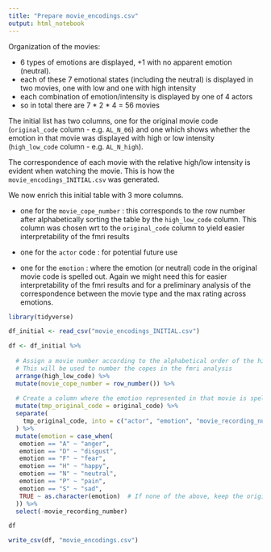 ```yaml
---
title: "Prepare movie_encodings.csv"
output: html_notebook
---
```


Organization of the movies:

- 6 types of emotions are displayed, +1 with no apparent emotion (neutral).
- each of these 7 emotional states (including the neutral) is displayed in two movies, one with low and one with high intensity
- each combination of emotion/intensity is displayed by one of 4 actors
- so in total there are 7 * 2 * 4 = 56 movies

The initial list has two columns, one for the original movie code (`original_code` column - e.g. `AL_N_06`) and one which shows whether the emotion in that movie was displayed with high or low intensity (`high_low_code` column - e.g. `AL_N_high`). 

The correspondence of each movie with the relative high/low intensity is evident when watching the movie. This is how the `movie_encodings_INITIAL.csv` was generated.

We now enrich this initial table with 3 more columns. 

- one for the `movie_cope_number` : this corresponds to the row number after alphabetically sorting the table by the `high_low_code` column. This column was chosen wrt to the `original_code` column to yield easier interpretability of the fmri results

- one for the `actor` code : for potential future use

- one for the `emotion` : where the emotion (or neutral) code in the original movie code is spelled out. Again we might need this for easier interpretability of the fmri results and for a preliminary analysis of the correspondence between the movie type and the max rating across emotions. 


```r
library(tidyverse)
```


```r
df_initial <- read_csv("movie_encodings_INITIAL.csv")

df <- df_initial %>%
  
  # Assign a movie number according to the alphabetical order of the high_low column
  # This will be used to number the copes in the fmri analysis
  arrange(high_low_code) %>% 
  mutate(movie_cope_number = row_number()) %>% 
  
  # Create a column where the emotion represented in that movie is spelled out
  mutate(tmp_original_code = original_code) %>% 
  separate(
    tmp_original_code, into = c("actor", "emotion", "movie_recording_number"), sep = "_"
  ) %>% 
  mutate(emotion = case_when(
   emotion == "A" ~ "anger",
   emotion == "D" ~ "disgust",
   emotion == "F" ~ "fear",
   emotion == "H" ~ "happy",
   emotion == "N" ~ "neutral",
   emotion == "P" ~ "pain",
   emotion == "S" ~ "sad",
   TRUE ~ as.character(emotion)  # If none of the above, keep the original value
  )) %>% 
  select(-movie_recording_number)

df

```

```r
write_csv(df, "movie_encodings.csv")
```

